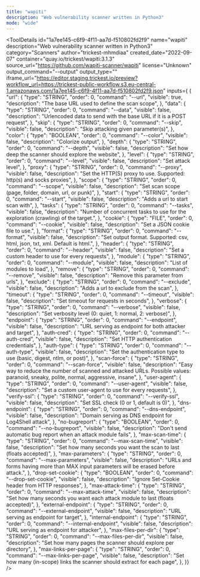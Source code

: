 ```yaml
---
title: "wapiti"
description: "Web vulnerability scanner written in Python3"
mode: "wide"
---
```



<ToolDetails
  id="1a7ee145-c6f9-4f11-aa7d-f510802fd2f9"
  name="wapiti"
  description="Web vulnerability scanner written in Python3"
  category="Scanners"
  author="trickest-mhmdiaa"
  created_date="2022-09-07"
  container="quay.io/trickest/wapiti:3.1.3"
  source_url="https://github.com/wapiti-scanner/wapiti"
  license="Unknown"
  output_command="--output"
  output_type=""
  iframe_url="https://editor.staging.trickest.io/preview?workflow_url=https://trickest-public-workflow.s3.eu-central-1.amazonaws.com/1a7ee145-c6f9-4f11-aa7d-f510802fd2f9.json"
  inputs={ {
  "url": {
    "type": "STRING",
    "order": 0,
    "command": "--url",
    "visible": true,
    "description": "The base URL used to define the scan scope",
  },
  "data": {
    "type": "STRING",
    "order": 0,
    "command": "--data",
    "visible": false,
    "description": "Urlencoded data to send with the base URL if it is a POST request",
  },
  "skip": {
    "type": "STRING",
    "order": 0,
    "command": "--skip",
    "visible": false,
    "description": "Skip attacking given parameter(s)",
  },
  "color": {
    "type": "BOOLEAN",
    "order": 0,
    "command": "--color",
    "visible": false,
    "description": "Colorize output",
  },
  "depth": {
    "type": "STRING",
    "order": 0,
    "command": "--depth",
    "visible": false,
    "description": "Set how deep the scanner should explore the website",
  },
  "level": {
    "type": "STRING",
    "order": 0,
    "command": "--level",
    "visible": false,
    "description": "Set attack level",
  },
  "proxy": {
    "type": "STRING",
    "order": 0,
    "command": "--proxy",
    "visible": false,
    "description": "Set the HTTP(S) proxy to use. Supported: http(s) and socks proxies",
  },
  "scope": {
    "type": "STRING",
    "order": 0,
    "command": "--scope",
    "visible": false,
    "description": "Set scan scope (page, folder, domain, url, or punk)",
  },
  "start": {
    "type": "STRING",
    "order": 0,
    "command": "--start",
    "visible": false,
    "description": "Adds a url to start scan with",
  },
  "tasks": {
    "type": "STRING",
    "order": 0,
    "command": "--tasks",
    "visible": false,
    "description": "Number of concurrent tasks to use for the exploration (crawling) of the target.",
  },
  "cookie": {
    "type": "FILE",
    "order": 0,
    "command": "--cookie",
    "visible": false,
    "description": "Set a JSON cookie file to use.",
  },
  "format": {
    "type": "STRING",
    "order": 0,
    "command": "--format",
    "visible": false,
    "description": "Set output format. Supported: csv, html, json, txt, xml. Default is html.",
  },
  "header": {
    "type": "STRING",
    "order": 0,
    "command": "--header",
    "visible": false,
    "description": "Set a custom header to use for every requests",
  },
  "module": {
    "type": "STRING",
    "order": 0,
    "command": "--module",
    "visible": false,
    "description": "List of modules to load",
  },
  "remove": {
    "type": "STRING",
    "order": 0,
    "command": "--remove",
    "visible": false,
    "description": "Remove this parameter from urls",
  },
  "exclude": {
    "type": "STRING",
    "order": 0,
    "command": "--exclude",
    "visible": false,
    "description": "Adds a url to exclude from the scan",
  },
  "timeout": {
    "type": "STRING",
    "order": 0,
    "command": "--timeout",
    "visible": false,
    "description": "Set timeout for requests in seconds",
  },
  "verbose": {
    "type": "STRING",
    "order": 0,
    "command": "--verbose",
    "visible": false,
    "description": "Set verbosity level (0: quiet, 1: normal, 2: verbose)",
  },
  "endpoint": {
    "type": "STRING",
    "order": 0,
    "command": "--endpoint",
    "visible": false,
    "description": "URL serving as endpoint for both attacker and target",
  },
  "auth-cred": {
    "type": "STRING",
    "order": 0,
    "command": "--auth-cred",
    "visible": false,
    "description": "Set HTTP authentication credentials",
  },
  "auth-type": {
    "type": "STRING",
    "order": 0,
    "command": "--auth-type",
    "visible": false,
    "description": "Set the authentication type to use (basic, digest, ntlm, or post)",
  },
  "scan-force": {
    "type": "STRING",
    "order": 0,
    "command": "--scan-force",
    "visible": false,
    "description": "Easy way to reduce the number of scanned and attacked URLs. Possible values: paranoid, sneaky, polite, normal, aggressive, insane",
  },
  "user-agent": {
    "type": "STRING",
    "order": 0,
    "command": "--user-agent",
    "visible": false,
    "description": "Set a custom user-agent to use for every requests",
  },
  "verify-ssl": {
    "type": "STRING",
    "order": 0,
    "command": "--verify-ssl",
    "visible": false,
    "description": "Set SSL check (0 or 1, default is 0)",
  },
  "dns-endpoint": {
    "type": "STRING",
    "order": 0,
    "command": "--dns-endpoint",
    "visible": false,
    "description": "Domain serving as DNS endpoint for Log4Shell attack",
  },
  "no-bugreport": {
    "type": "BOOLEAN",
    "order": 0,
    "command": "--no-bugreport",
    "visible": false,
    "description": "Don't send automatic bug report when an attack module fails",
  },
  "max-scan-time": {
    "type": "STRING",
    "order": 0,
    "command": "--max-scan-time",
    "visible": false,
    "description": "Set how many seconds you want the scan to last (floats accepted)",
  },
  "max-parameters": {
    "type": "STRING",
    "order": 0,
    "command": "--max-parameters",
    "visible": false,
    "description": "URLs and forms having more than MAX input parameters will be erased before attack.",
  },
  "drop-set-cookie": {
    "type": "BOOLEAN",
    "order": 0,
    "command": "--drop-set-cookie",
    "visible": false,
    "description": "Ignore Set-Cookie header from HTTP responses",
  },
  "max-attack-time": {
    "type": "STRING",
    "order": 0,
    "command": "--max-attack-time",
    "visible": false,
    "description": "Set how many seconds you want each attack module to last (floats accepted)",
  },
  "external-endpoint": {
    "type": "STRING",
    "order": 0,
    "command": "--external-endpoint",
    "visible": false,
    "description": "URL serving as endpoint for target",
  },
  "internal-endpoint": {
    "type": "STRING",
    "order": 0,
    "command": "--internal-endpoint",
    "visible": false,
    "description": "URL serving as endpoint for attacker",
  },
  "max-files-per-dir": {
    "type": "STRING",
    "order": 0,
    "command": "--max-files-per-dir",
    "visible": false,
    "description": "Set how many pages the scanner should explore per directory",
  },
  "max-links-per-page": {
    "type": "STRING",
    "order": 0,
    "command": "--max-links-per-page",
    "visible": false,
    "description": "Set how many (in-scope) links the scanner should extract for each page",
  },
}}
/>